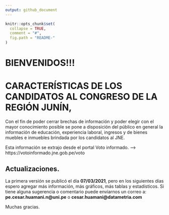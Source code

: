 ```yaml
---
output: github_document
---
```


<!-- README.md is generated from README.Rmd. Please edit that file -->

```r
knitr::opts_chunk$set(
  collapse = TRUE,
  comment = "#",
  fig.path = "README-"
)
```

# BIENVENIDOS!!!

# CARACTERÍSTICAS DE LOS CANDIDATOS AL CONGRESO DE LA REGIÓN JUNÍN,

Con el fin de poder cerrar brechas de información y poder elegir con el mayor conocimiento posible se pone a disposición del público en general la información de educación, experiencia laboral, ingresos y de bienes muebles e inmuebles brindada por los candidatos al JNE.

Esta información se extrajo desde el portal Voto informado.  ---> https://votoinformado.jne.gob.pe/voto


## Actualizaciones.

La primera versión se publicó el día **07/03/2021**, pero en los siguientes días espero agregar más información, más gráficos, más tablas y estadísticos. Si tiene alguna sugerencia o comentario puede enviarnos un correo a: **pe.cesar.huamani.n@uni.pe** o **cesar.huamani@datametria.com**

Muchas gracias. 
